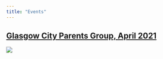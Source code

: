 ```yaml
---
title: "Events"
---
```


## [Glasgow City Parents Group, April 2021](https://gla-my.sharepoint.com/:b:/g/personal/holly_scott_glasgow_ac_uk/Eb-prJ0OMqBFkvV0sGa2Mi0BJKHAmU6p62_hkYcor6KTCg?e=XXyd0J)

![](images/GlasgowParentsImage.jpg)